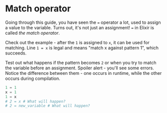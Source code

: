 
# Match operator

Going through this guide, you have seen the `=` operator a lot, used to assign a value to the variable.
Turns out, it's not just an assignment! `=` in Elixir is called _the match operator_.

Check out the example - after the `1` is assigned to `x`, it can be used for matching.
Line `1 = x` is legal and means "match x against pattern 1", which succeeds.

Test out what happens if the pattern becomes `2` or when you try to match the variable before an assignment.
Spoiler alert - you'll see some errors. Notice the difference between them - one occurs in runtime,
while the other occurs during compilation.

<EditorCode>

```elixir
1 = 1
x = 1
1 = x
# 2 = x # What will happen?
# 2 = new_variable # What will happen?
```

</EditorCode>
